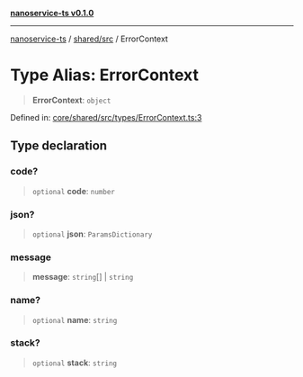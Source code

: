 [**nanoservice-ts v0.1.0**](/docs/ref/README)

***

[nanoservice-ts](/docs/ref/README) / [shared/src](/docs/ref/shared/src/README) / ErrorContext

# Type Alias: ErrorContext

> **ErrorContext**: `object`

Defined in: [core/shared/src/types/ErrorContext.ts:3](https://github.com/deskree-inc/nanoservice-ts/blob/3ff7c6796e400e5bcd826090854040c1559068d4/core/shared/src/types/ErrorContext.ts#L3)

## Type declaration

### code?

> `optional` **code**: `number`

### json?

> `optional` **json**: `ParamsDictionary`

### message

> **message**: `string`[] \| `string`

### name?

> `optional` **name**: `string`

### stack?

> `optional` **stack**: `string`
